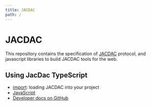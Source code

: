 ```yaml
---
title: JACDAC
path: /
---
```


# JACDAC

This repository contains the specification of [JACDAC](https://microsoft.github.io/jacdac) protocol, and javascript libraries to build JACDAC tools for the web.

## Using JacDac TypeScript

* [import](/docs/import): loading JACDAC into your project
* [JavaScript](/docs/javascript)
* [Developer docs on GitHub](https://github.com/microsoft/jacdac-ts)